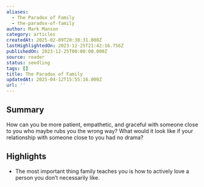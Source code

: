 ```yaml
---
aliases:
  - The Paradox of Family
  - the-paradox-of-family
author: Mark Manson
category: articles
createdAt: 2025-02-09T20:38:31.000Z
lastHighlightedOn: 2023-12-25T21:42:16.756Z
publishedOn: 2023-12-25T00:00:00.000Z
source: reader
status: seedling
tags: []
title: The Paradox of Family
updatedAt: 2025-04-12T15:55:16.000Z
url: ''
---
```

## Summary

How can you be more patient, empathetic, and graceful with someone close to you who maybe rubs you the wrong way? What would it look like if your relationship with someone close to you had no drama?

## Highlights

- The most important thing family teaches you is how to actively love a person you don’t necessarily like.
